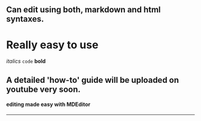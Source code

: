 ## Can edit using both, markdown and html syntaxes.

# Really easy to use

_italics_ `code` **bold** 

## A detailed 'how-to' guide will be uploaded on youtube very soon.

#### editing made easy with MDEditor
---